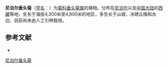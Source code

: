 {{Speciesbox
| name = 尼泊尔垂头菊
| status = 
| status_system = 
| image =
| genus = Cremanthodium
| species = nepalense
| authority = Kitam.
}}

'''尼泊尔垂头菊'''（[[学名|学名]]：{{lang|la|''Cremanthodium nepalense''}}）为[[菊科|菊科]][[垂头菊属|垂头菊属]]的植物。分布在[[尼泊尔|尼泊尔]]以及[[中国大陆|中国大陆]]的[[西藏|西藏]]等地，生长于海拔4,300米至4,800米的地区，多生长于山坡、冰碛丘陵和水边，目前尚未由人工引种栽培。

== 参考文献 ==
<div class="references-small">
* {{cite web| url =http://www.bioinfo.cn/db05/KmzwSpecies.php?action=view&id=4603| title =尼泊尔垂头菊| work =《中国高等植物数据库全库》| publisher =中国科学院微生物研究所| author =昆明植物研究所| accessdate =2009-02-25| deadurl =yes| archiveurl =https://web.archive.org/web/20160305052829/http://www.bioinfo.cn/db05/KmzwSpecies.php?action=view&id=4603| archivedate =2016-03-05}}
</div>
{{Taxonbar|from=Q11041109}}

[[Category:垂头菊属|尼泊尔垂头菊]]


{{植物小作品}}